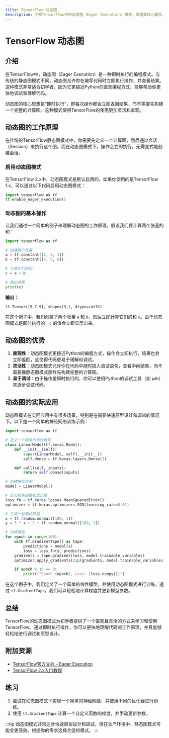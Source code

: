 ```yaml
---
title: TensorFlow 动态图
description: 了解TensorFlow中的动态图（Eager Execution）模式，掌握其核心概念、工作原理以及实际应用场景。
---
```


# TensorFlow 动态图

## 介绍

在TensorFlow中，动态图（Eager Execution）是一种即时执行的编程模式。与传统的静态图模式不同，动态图允许你在编写代码时立即执行操作，并查看结果。这种模式非常适合初学者，因为它更接近Python的直观编程方式，能够帮助你更快地调试和理解代码。

动态图的核心思想是“即时执行”，即每次操作都会立即返回结果，而不需要先构建一个完整的计算图。这种模式使得TensorFlow的使用更加灵活和直观。

## 动态图的工作原理

在传统的TensorFlow静态图模式中，你需要先定义一个计算图，然后通过会话（Session）来执行这个图。而在动态图模式下，操作会立即执行，无需显式地创建会话。

### 启用动态图模式

在TensorFlow 2.x中，动态图模式是默认启用的。如果你使用的是TensorFlow 1.x，可以通过以下代码启用动态图模式：

```python
import tensorflow as tf
tf.enable_eager_execution()
```

### 动态图的基本操作

让我们通过一个简单的例子来理解动态图的工作原理。假设我们要计算两个张量的和：

```python
import tensorflow as tf

# 创建两个张量
a = tf.constant([1, 2, 3])
b = tf.constant([4, 5, 6])

# 计算它们的和
c = a + b

# 输出结果
print(c)
```

**输出：**

```
tf.Tensor([5 7 9], shape=(3,), dtype=int32)
```

在这个例子中，我们创建了两个张量 `a` 和 `b`，然后立即计算它们的和 `c`。由于动态图模式是即时执行的，`c` 的值会立即显示出来。

## 动态图的优势

1. **直观性**：动态图模式更接近Python的编程方式，操作会立即执行，结果也会立即返回，这使得代码更易于理解和调试。
2. **灵活性**：动态图模式允许你在代码中随时插入调试语句，查看中间结果，而不需要像静态图模式那样先构建完整的计算图。
3. **易于调试**：由于操作是即时执行的，你可以使用Python的调试工具（如 `pdb`）来逐步调试代码。

## 动态图的实际应用

动态图模式在实际应用中有很多场景，特别是在需要快速原型设计和调试的情况下。以下是一个简单的神经网络训练示例：

```python
import tensorflow as tf

# 定义一个简单的线性模型
class LinearModel(tf.keras.Model):
    def __init__(self):
        super(LinearModel, self).__init__()
        self.dense = tf.keras.layers.Dense(1)

    def call(self, inputs):
        return self.dense(inputs)

# 创建模型实例
model = LinearModel()

# 定义损失函数和优化器
loss_fn = tf.keras.losses.MeanSquaredError()
optimizer = tf.keras.optimizers.SGD(learning_rate=0.01)

# 生成一些随机数据
x = tf.random.normal([100, 1])
y = 3 * x + 2 + tf.random.normal([100, 1])

# 训练模型
for epoch in range(100):
    with tf.GradientTape() as tape:
        predictions = model(x)
        loss = loss_fn(y, predictions)
    gradients = tape.gradient(loss, model.trainable_variables)
    optimizer.apply_gradients(zip(gradients, model.trainable_variables))

    if epoch % 10 == 0:
        print(f"Epoch {epoch}, Loss: {loss.numpy()}")
```

在这个例子中，我们定义了一个简单的线性模型，并使用动态图模式进行训练。通过 `tf.GradientTape`，我们可以轻松地计算梯度并更新模型参数。

## 总结

TensorFlow的动态图模式为初学者提供了一个直观且灵活的方式来学习和使用TensorFlow。通过即时执行操作，你可以更快地理解代码的工作原理，并且能够轻松地进行调试和原型设计。

## 附加资源

- [TensorFlow官方文档 - Eager Execution](https://www.tensorflow.org/guide/eager)
- [TensorFlow 2.x入门教程](https://www.tensorflow.org/tutorials/quickstart/beginner)

## 练习

1. 尝试在动态图模式下实现一个简单的神经网络，并使用不同的优化器进行训练。
2. 使用 `tf.GradientTape` 计算一个自定义函数的梯度，并手动更新参数。

:::tip
动态图模式非常适合快速原型设计和调试，但在生产环境中，静态图模式可能会更高效。根据你的需求选择合适的模式。
:::